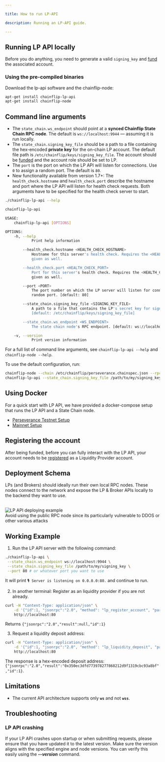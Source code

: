 ```yaml
---

title: How to run LP-API

description: Running an LP-API guide.

---
```




## Running LP API locally

Before you do anything, you need to generate a valid `signing_key` and [fund](/protocol/funding-state-chain-account) the associated account.

### Using the pre-compiled binaries

Download the lp-api software and the chainflip-node:

```bash copy
apt-get install chainflip-lp-api
apt-get install chainflip-node
```


## Command line arguments

- The `state_chain.ws_endpoint` should point at a **synced Chainflip State Chain RPC node**. The default is `ws://localhost:9944` — assuming it is run locally.
- The `state_chain.signing_key_file` should be a path to a file containing the hex-encoded **private key** for the on-chain LP account. The default file path is `/etc/chainflip/keys/signing_key_file`. The account should be [funded](/mainnet/validator-setup/funding-and-bidding#adding-funds-to-your-validator-node) and the account role should be set to LP.
- The `port` is the port on which the LP API will listen for connections. Use `0` to assign a random port. The default is `80`.
- New functionality available from version 1.7+: The `health_check.hostname` and `health_check.port` describe the hostname and port where the LP API will listen for health check requests. Both arguments have to be specified for the health check server to start.

```bash copy
./chainflip-lp-api --help
```
```sh
chainflip-lp-api

USAGE:
    chainflip-lp-api [OPTIONS]

OPTIONS:
    -h, --help
            Print help information

        --health_check.hostname <HEALTH_CHECK_HOSTNAME>
            Hostname for this server's health check. Requires the <HEALTH_CHECK_PORT> parameter to be
            given as well.

        --health_check.port <HEALTH_CHECK_PORT>
            Port for this server's health check. Requires the <HEALTH_CHECK_HOSTNAME> parameter to be
            given as well.

        --port <PORT>
            The port number on which the LP server will listen for connections. Use 0 to assign a
            random port. [default: 80]

        --state_chain.signing_key_file <SIGNING_KEY_FILE>
            A path to a file that contains the LP's secret key for signing extrinsics.
            [default: /etc/chainflip/keys/signing_key_file]

        --state_chain.ws_endpoint <WS_ENDPOINT>
            The state chain node's RPC endpoint. [default: ws://localhost:9944]

    -v, --version
            Print version information
```


For a full list of command line arguments, see `chainflip-lp-api --help` and `chainflip-node --help`.

To use the default configuration, run:

```bash copy
chainflip-node --chain /etc/chainflip/perseverance.chainspec.json --rpc-methods=unsafe
chainflip-lp-api --state_chain.signing_key_file /path/to/my/signing_key_file
```

## Using Docker

For a quick start with LP API, we have provided a docker-compose setup that runs the LP API and a State Chain node.

- [Perseverance Testnet Setup](https://github.com/chainflip-io/chainflip-perseverance)
- [Mainnet Setup](https://github.com/chainflip-io/chainflip-mainnet-apis)

## Registering the account

After being funded, before you can fully interact with the LP API, your account needs to be [registered](lp-api/requests#lp_register_account) as a Liquidity Provider account.

## Deployment Schema

LPs (and Brokers) should ideally run their own local RPC nodes. These nodes connect to the network and expose the LP & Broker APIs locally to the backend they want to use.

<br />
<img src="/integration/image.png" alt="LP API deploying example" />
<br />

<Callout type="warning">
    Avoid using the public RPC node since its particularly vulnerable to DDOS or
    other various attacks
</Callout>



## Working Example

1. Run the LP API server with the following command:
```bash copy
./chainflip-lp-api \
 --state_chain.ws_endpoint ws://localhost:9944 \
 --state_chain.signing_key_file /path/to/my/signing_key \
 --port 80 # or whatever port you want to use
```
It will print `🎙 Server is listening on 0.0.0.0:80.` and continue to run.

2. In another terminal:
Register as an liquidity provider if you are not already.
```bash copy
curl -H "Content-Type: application/json" \
    -d '{"id":1, "jsonrpc":"2.0", "method": "lp_register_account", "params": [0]}' \
    http://localhost:80
```
Returns `{"jsonrpc":"2.0","result":null,"id":1}`

3. Request a liquidity deposit address:
```bash copy
curl -H "Content-Type: application/json" \
    -d '{"id":1, "jsonrpc":"2.0", "method": "lp_liquidity_deposit", "params": ["Eth"]}' \
    http://localhost:80
```
The response is a hex-encoded deposit address: `{"jsonrpc":"2.0","result":"0x350ec3dfd773978277868212d9f1319cbc93a8bf","id":1}`.

## Limitations

- The current API architecture supports only **`ws`** and not **`wss`**.


## Troubleshooting

### LP API crashing

If your LP API crashes upon startup or when submitting requests, please ensure that you have updated it to the latest version. Make sure the version aligns with the specified engine and node versions. You can verify this easily using the ***--version*** command.
